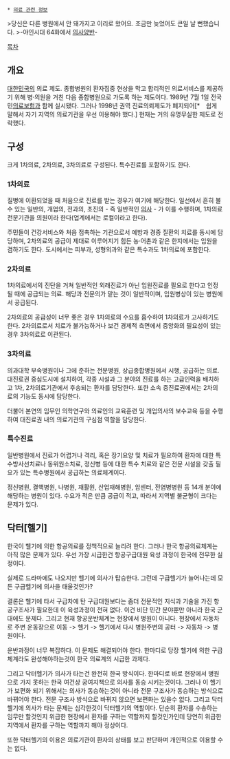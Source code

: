  * [[의료 관련 정보]]

>당신은 다른 병원에서 안 돼가지고 이리로 왔어요. 조금만 늦었어도 큰일 날 뻔했습니다.
>-야인시대 64화에서 [[의사양반]]-

[[목차]]
== 개요 ==
[[대한민국]]의 의료 제도. 종합병원의 환자집중 현상을 막고 합리적인 의료서비스를 제공하기 위해 병·의원을 거친 다음 종합병원으로 가도록 하는 제도이다. 1989년 7월 1일 전국민[[의료보험]]과 함께 실시됐다. 그러나 1998년 권역 진료의뢰제도가 폐지되어[*　쉽게 말해서 자기 지역의 의료기관을 우선 이용해야 했다.] 현재는 거의 유명무실한 제도로 전락했다. 

== 구성 ==
크게 1차의료, 2차의료, 3차의료로 구성된다. 특수진료를 포함하기도 한다.

=== 1차의료 ===
질병에 이환되었을 때 처음으로 진료를 받는 경우가 여기에 해당한다. 일선에서 흔히 볼 수 있는 일반의, 개업의, 전과의, 초진의 - 즉 일반적인 [[의사]] - 가 이를 수행하며, 1차의료 전문기관을 의원이라 한다(업계에서는 로컬이라고 한다).

주민들이 건강서비스와 처음 접촉하는 기관으로서 예방과 경증 질환의 치료를 동시에 담당하며, 2차의료의 공급이 제대로 이루어지기 힘든 농·어촌과 같은 한지에서는 입원을 겸하기도 한다. 도시에서는 피부과, 성형외과와 같은 특수과도 1차의료에 포함한다.

=== 2차의료 ===
1차의료에서의 진단을 거쳐 일반적인 외래진료가 아닌 입원진료를 필요로 한다고 인정될 때에 공급되는 의료. 해당과 전문의가 맡는 것이 일반적이며, 입원병상이 있는 병원에서 공급된다.

2차의료의 공급성이 너무 좋은 경우 1차의료의 수요를 흡수하여 1차의료가 고사하기도 한다. 2차의료로서 치료가 불가능하거나 보건 경제적 측면에서 중앙화의 필요성이 있는 경우 3차의료로 이관된다.

=== 3차의료 ===
의과대학 부속병원이나 그에 준하는 전문병원, 상급종합병원에서 시행, 공급하는 의료. 대진료권 중심도시에 설치하여, 각종 시설과 그 분야의 진료를 하는 고급인력을 배치하고 1차, 2차의료기관에서 후송되는 환자를 담당한다. 또한 소속 중진료권에서는 2차의료의 기능도 동시에 담당한다.

더불어 본연의 임무인 의학연구와 의료인의 교육훈련 및 개업의사의 보수교육 등을 수행하여 대진료권 내의 의료기관의 구심점 역할을 담당한다.

=== 특수진료 ===
일반병원에서 진료가 어렵거나 격리, 혹은 장기요양 및 치료가 필요하여 환자에 대한 특수방사선치료나 동위원소치료, 정신병 등에 대한 특수 치료와 같은 전문 시설을 갖출 필요가 있는 특수병원에서 공급하는 의료체계이다.

정신병원, 결핵병원, 나병원, 재활원, 산업재해병원, 암센터, 전염병병원 등 14개 분야에 해당하는 병원이 있다. 수요가 적은 만큼 공급이 적고, 따라서 지역별 불균형이 크다는 문제가 있다.

== 닥터[헬기] ==
한국이 헬기에 의한 항공의료를 정책적으로 늘리려 한다. 그러나 한국 항공의료체계는 아직 많은 문제가 있다. 우선 가장 시급한건 항공구급대원 육성 과정이 한국에 전무한 실정이다.

실제로 드라마에도 나오지만 헬기에 의사가 탑승한다. 그런데 구급헬기가 늘어나는데 모든 구급헬기에 의사을 태울것인가?

결론은 헬기에 타서 구급차에 탄 구급대원보다는 좀더 전문적인 지식과 기술을 가진 항공구조사가 필요한데 이 육성과정이 전혀 없다. 이건 비단 민간 분야뿐만 아니라 한국 군대에도 문제다. 그리고 현재 항공운반체계는 현장에서 병원이 아니다. 현장에서 자동차로 주변 운동장으로 이동 -> 헬기 -> 헬기에서 다시 병원주변의 공터 -> 자동차 -> 병원이다. 

운반과정이 너무 복잡하다. 이 문제도 해결되어야 한다. 한마디로 당장 헬기에 의한 구급체계라도 완성해야하는것이 한국 의료계의 시급한 과제다. 

그리고 닥터헬기가 의사가 타는건 완전히 한국 방식이다. 한마디로 바로 현장에서 병원으로 가지 못하는 한국 여건상 궁여지책으로 의사를 동승 시키는것이다. 그러나 이 헬기가 보편화 되기 위해서는 의사가 동승하는것이 아니라 전문 구조사가 동승하는 방식으로 바뀌어야 한다. 전문 구조사 방식으로 바뀌지 않으면 보편화는 있을수 없다. 그리고 닥터헬기에 의사가 타는 문제는 심각한것이 닥터헬기의 역할이다. 단순히 환자를 수송하는 임무만 할것인지 위급한 현장에서 환자를 구하는 역할까지 할것인가인데 당연히 위급한 지역에서 환자를 구하는 역할까지 해야 정상이다.

또한 닥터헬기의 이용은 의료기관이 환자의 상태를 보고 판단하며 개인적으로 이용할 수는 없다.
